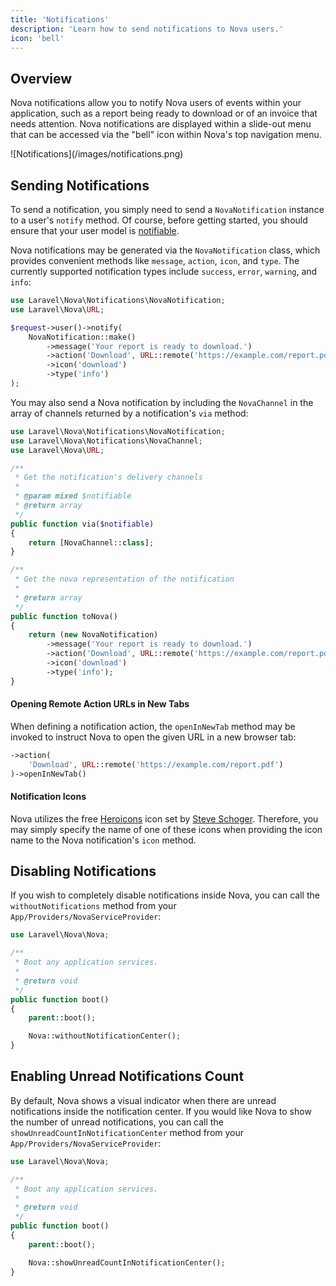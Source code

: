 ```yaml
---
title: 'Notifications'
description: 'Learn how to send notifications to Nova users.'
icon: 'bell'
---
```


## Overview

Nova notifications allow you to notify Nova users of events within your application, such as a report being ready to download or of an invoice that needs attention. Nova notifications are displayed within a slide-out menu that can be accessed via the "bell" icon within Nova's top navigation menu.

<Frame>
![Notifications](/images/notifications.png)
</Frame>

## Sending Notifications

To send a notification, you simply need to send a `NovaNotification` instance to a user's `notify` method. Of course, before getting started, you should ensure that your user model is [notifiable](https://laravel.com/docs/notifications).

Nova notifications may be generated via the `NovaNotification` class, which provides convenient methods like `message`, `action`, `icon`, and `type`. The currently supported notification types include `success`, `error`, `warning`, and `info`:

```php
use Laravel\Nova\Notifications\NovaNotification;
use Laravel\Nova\URL;

$request->user()->notify(
    NovaNotification::make()
        ->message('Your report is ready to download.')
        ->action('Download', URL::remote('https://example.com/report.pdf'))
        ->icon('download')
        ->type('info')
);
```

You may also send a Nova notification by including the `NovaChannel` in the array of channels returned by a notification's `via` method:

```php
use Laravel\Nova\Notifications\NovaNotification;
use Laravel\Nova\Notifications\NovaChannel;
use Laravel\Nova\URL;

/**
 * Get the notification's delivery channels
 * 
 * @param mixed $notifiable
 * @return array
 */
public function via($notifiable)
{
    return [NovaChannel::class];
}

/**
 * Get the nova representation of the notification
 * 
 * @return array
 */
public function toNova()
{
    return (new NovaNotification)
        ->message('Your report is ready to download.')
        ->action('Download', URL::remote('https://example.com/report.pdf'))
        ->icon('download')
        ->type('info');
}
```

#### Opening Remote Action URLs in New Tabs

When defining a notification action, the `openInNewTab` method may be invoked to instruct Nova to open the given URL in a new browser tab:

```php
->action(
    'Download', URL::remote('https://example.com/report.pdf')
)->openInNewTab()
```

#### Notification Icons

Nova utilizes the free [Heroicons](https://v1.heroicons.com/) icon set by [Steve Schoger](https://twitter.com/steveschoger). Therefore, you may simply specify the name of one of these icons when providing the icon name to the Nova notification's `icon` method.

## Disabling Notifications

If you wish to completely disable notifications inside Nova, you can call the `withoutNotifications` method from your `App/Providers/NovaServiceProvider`: 

```php
use Laravel\Nova\Nova;

/**
 * Boot any application services.
 *
 * @return void
 */
public function boot()
{
    parent::boot();

    Nova::withoutNotificationCenter();
}
```

## Enabling Unread Notifications Count

By default, Nova shows a visual indicator when there are unread notifications inside the notification center. 
If you would like Nova to show the number of unread notifications, you can call the `showUnreadCountInNotificationCenter` method from your `App/Providers/NovaServiceProvider`: 

```php
use Laravel\Nova\Nova;

/**
 * Boot any application services.
 *
 * @return void
 */
public function boot()
{
    parent::boot();

    Nova::showUnreadCountInNotificationCenter();
}
```

